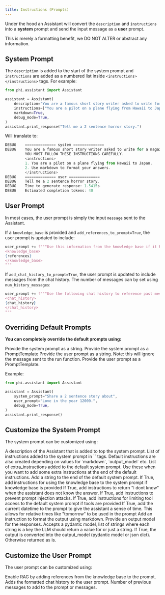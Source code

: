 ```yaml
---
title: Instructions (Prompts)
---
```


Under the hood an Assistant will convert the `description` and `instructions` into a **system** prompt and send the input message as a **user** prompt.

<Note>
This is merely a formatting benefit, we DO NOT ALTER or abstract any information.
</Note>

## System Prompt

The `description` is added to the start of the system prompt and `instructions` are added as a numbered list inside  `<instructions></instructions>` tags. For example:

```python instructions.py
from phi.assistant import Assistant

assistant = Assistant(
    description="You are a famous short story writer asked to write for a magazine",
    instructions=["You are a pilot on a plane flying from Hawaii to Japan."],
    markdown=True,
    debug_mode=True,
)
assistant.print_response("Tell me a 2 sentence horror story.")
```

Will translate to:

```js
DEBUG    ============== system ==============
DEBUG    You are a famous short story writer asked to write for a magazine
         YOU MUST FOLLOW THESE INSTRUCTIONS CAREFULLY.
         <instructions>
         1. You are a pilot on a plane flying from Hawaii to Japan.
         2. Use markdown to format your answers.
         </instructions>
DEBUG    ============== user ==============
DEBUG    Tell me a 2 sentence horror story.
DEBUG    Time to generate response: 1.5415s
DEBUG    Estimated completion tokens: 40
```

## User Prompt

In most cases, the user prompt is simply the input `message` sent to the Assistant.

If a `knowledge_base` is provided and `add_references_to_prompt=True`, the user prompt is updated to include:

```python
user_prompt += f"""Use this information from the knowledge base if it helps:
<knowledge_base>
{references}
</knowledge_base>
"""
```

If `add_chat_history_to_prompt=True`, the user prompt is updated to include messages from the chat history. The number of messages can by set using `num_history_messages`:

```python
user_prompt += f"""Use the following chat history to reference past messages:
<chat_history>
{chat_history}
</chat_history>
"""
```

## Overriding Default Prompts

**You can completely override the default prompts using:**

<ResponseField name="system_prompt" type="str" default="None">
  Provide the system prompt as a string.
</ResponseField>
<ResponseField name="system_prompt_template" type="PromptTemplate" default="None">
  Provide the system prompt as a PromptTemplate
</ResponseField>
<ResponseField name="user_prompt" type="str" default="None">
  Provide the user prompt as a string. Note: this will ignore the message sent to the run function.
</ResponseField>
<ResponseField name="user_prompt_template" type="PromptTemplate" default="None">
  Provide the user prompt as a PromptTemplate.
</ResponseField>

Example:

```python
from phi.assistant import Assistant

assistant = Assistant(
    system_prompt="Share a 2 sentence story about",
    user_prompt="Love in the year 12000.",
    debug_mode=True,
)
assistant.print_response()
```

## Customize the System Prompt

The system prompt can be customized using:

<ResponseField name="description" type="str" default="None">
  A description of the Assistant that is added to top the system prompt.
</ResponseField>
<ResponseField name="instructions" type="List[str]" default="None">
  List of instructions added to the system prompt in `<instructions>` tags. Default instructions are also created depending on values for `markdown`, `output_model` etc.
</ResponseField>
<ResponseField name="extra_instructions" type="List[str]" default="None">
  List of extra_instructions added to the default system prompt. Use these when you want to add some extra instructions at the end of the default instructions.
</ResponseField>
<ResponseField name="add_to_system_prompt" type="str" default="None">
  Add a string to the end of the default system prompt.
</ResponseField>
<ResponseField name="add_knowledge_base_instructions" type="bool" default="True">
  If True, add instructions for using the knowledge base to the system prompt if knowledge base is provided
</ResponseField>
<ResponseField name="prevent_hallucinations" type="bool" default="False">
  If True, add instructions to return "I dont know" when the assistant does not know the answer.
</ResponseField>
<ResponseField name="prevent_prompt_injection" type="bool" default="False">
  If True, add instructions to prevent prompt injection attacks.
</ResponseField>
<ResponseField name="limit_tool_access" type="bool" default="False">
  If True, add instructions for limiting tool access to the default system prompt if tools are provided
</ResponseField>
<ResponseField name="add_datetime_to_instructions" type="bool" default="False">
  If True, add the current datetime to the prompt to give the assistant a sense of time. This allows for relative times like "tomorrow" to be used in the prompt
</ResponseField>
<ResponseField name="markdown" type="bool" default="False">
  Add an instruction to format the output using markdown.
</ResponseField>
<ResponseField name="output_model" type="Optional[Union[str, List, Type[BaseModel]]]" default="None">
  Provide an output model for the responses. Accepts a pydantic model, list of strings where each string is a key the LLM should return a value for or just a string.
</ResponseField>
<ResponseField name="parse_output" type="bool" default="True">
  If True, the output is converted into the output_model (pydantic model or json dict). Otherwise returned as is.
</ResponseField>

## Customize the User Prompt

The user prompt can be customized using:

<ResponseField name="add_references_to_prompt" type="bool" default="False">
  Enable RAG by adding references from the knowledge base to the prompt.
</ResponseField>
<ResponseField name="add_chat_history_to_prompt" type="bool" default="False">
  Adds the formatted chat history to the user prompt.
</ResponseField>
<ResponseField name="num_history_messages" type="int" default="6">
  Number of previous messages to add to the prompt or messages.
</ResponseField>
